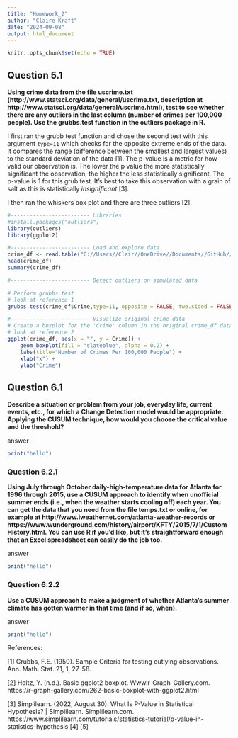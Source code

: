 ```yaml
---
title: "Homework_2"
author: "Claire Kraft"
date: "2024-09-08"
output: html_document
---
```


```r
knitr::opts_chunk$set(echo = TRUE)
```

## Question 5.1
**Using crime data from the file uscrime.txt (http://www.statsci.org/data/general/uscrime.txt, description at http://www.statsci.org/data/general/uscrime.html), test to see whether there are any outliers in the last column (number of crimes per 100,000 people).  Use the grubbs.test function in the outliers package in R.**

I first ran the grubb test function and chose the second test with this argument ```type=11``` which checks for the opposite extreme ends of the data. It compares the range (difference between the smallest and largest values) to the standard deviation of the data [1]. The p-value is a metric for how valid our observation is. The lower the p value the more statistically significant the observation, the higher the less statistically significant. The p-value is 1 for this grub test. It's best to take this observation with a grain of salt as this is statistically _insignificant_ [3]. 

I then ran the whiskers box plot and there are three outliers [2].

```r
#------------------------- Libraries
#install.packages("outliers")
library(outliers)
library(ggplot2)

#------------------------- Load and explore data
crime_df <- read.table("C://Users//Clair//OneDrive//Documents//GitHub//omsa//ISYE 6501//Homework 3//uscrime.txt", header = TRUE)
head(crime_df)
summary(crime_df)

#------------------------- Detect outliers on simulated data

# Perform grubbs test
# look at reference 1
grubbs.test(crime_df$Crime,type=11, opposite = FALSE, two.sided = FALSE) 

#------------------------- Visualize original crime data
# Create a boxplot for the 'Crime' column in the original crime_df dataset
# look at reference 2
ggplot(crime_df, aes(x = "", y = Crime)) + 
    geom_boxplot(fill = "slateblue", alpha = 0.2) + 
    labs(title="Number of Crimes Per 100,000 People") +
    xlab("x") + 
    ylab("Crime")
```



## Question 6.1
**Describe a situation or problem from your job, everyday life, current events, etc., for which a Change Detection model would be appropriate. Applying the CUSUM technique, how would you choose the critical value and the threshold?**

answer
```r
print("hello")
```

### Question 6.2.1
**Using July through October daily-high-temperature data for Atlanta for 1996 through 2015, use a CUSUM approach to identify when unofficial summer ends (i.e., when the weather starts cooling off) each year. You can get the data that you need from the file temps.txt or online, for example at http://www.iweathernet.com/atlanta-weather-records or https://www.wunderground.com/history/airport/KFTY/2015/7/1/CustomHistory.html. You can use R if you’d like, but it’s straightforward enough that an Excel spreadsheet can easily do the job too.**

answer
```r
print("hello")
```

### Question 6.2.2
**Use a CUSUM approach to make a judgment of whether Atlanta’s summer climate has gotten warmer in that time (and if so, when).**

answer
```r
print("hello")
```

References:

[1] Grubbs, F.E. (1950). Sample Criteria for testing outlying observations. Ann. Math. Stat. 21, 1, 27-58.

[2] Holtz, Y. (n.d.). Basic ggplot2 boxplot. Www.r-Graph-Gallery.com. https://r-graph-gallery.com/262-basic-boxplot-with-ggplot2.html

[3] Simplilearn. (2022, August 30). What Is P-Value in Statistical Hypothesis? | Simplilearn. Simplilearn.com. https://www.simplilearn.com/tutorials/statistics-tutorial/p-value-in-statistics-hypothesis
[4] 
[5] 
